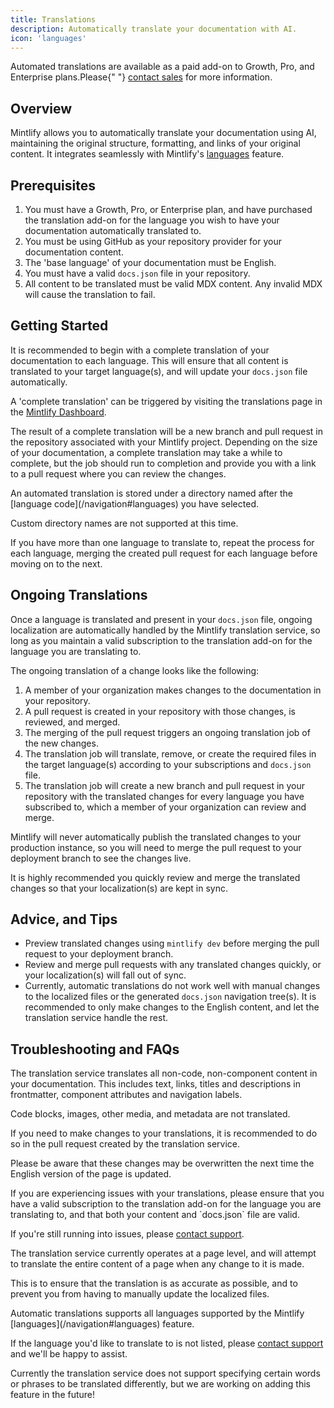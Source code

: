 ```yaml
---
title: Translations
description: Automatically translate your documentation with AI.
icon: 'languages'
---
```


<Info>
  Automated translations are available as a paid add-on to Growth, Pro, and Enterprise plans.Please{" "}
  <a href="mailto:sales@mintlify.com">contact sales</a> for more information.
</Info>

## Overview

Mintlify allows you to automatically translate your documentation using AI, maintaining the original structure, formatting, and links of your original content. It integrates seamlessly with Mintlify's [languages](/navigation#languages) feature.

## Prerequisites

1. You must have a Growth, Pro, or Enterprise plan, and have purchased the translation add-on for the language you wish to have your documentation automatically translated to.
2. You must be using GitHub as your repository provider for your documentation content.
3. The 'base language' of your documentation must be English.
4. You must have a valid `docs.json` file in your repository.
5. All content to be translated must be valid MDX content. Any invalid MDX will cause the translation to fail.

## Getting Started

It is recommended to begin with a complete translation of your documentation to each language. This will ensure that all content is translated to your target language(s), and will update your `docs.json` file automatically.

A 'complete translation' can be triggered by visiting the translations page in the [Mintlify Dashboard](https://dashboard.mintlify.com/settings/organization/translations).

The result of a complete translation will be a new branch and pull request in the repository associated with your Mintlify project. Depending on the size of your documentation, a complete translation may take a while to complete, but the job should run to completion and provide you with a link to a pull request where you can review the changes.

<Info>
  An automated translation is stored under a directory named after the [language code](/navigation#languages) you have selected.
  
  Custom directory names are not supported at this time.
</Info>

If you have more than one language to translate to, repeat the process for each language, merging the created pull request for each language before moving on to the next.

## Ongoing Translations

Once a language is translated and present in your `docs.json` file, ongoing localization are automatically handled by the Mintlify translation service, so long as you maintain a valid subscription to the translation add-on for the language you are translating to.

The ongoing translation of a change looks like the following:

1. A member of your organization makes changes to the documentation in your repository.
2. A pull request is created in your repository with those changes, is reviewed, and merged.
3. The merging of the pull request triggers an ongoing translation job of the new changes.
4. The translation job will translate, remove, or create the required files in the target language(s) according to your subscriptions and `docs.json` file.
5. The translation job will create a new branch and pull request in your repository with the translated changes for every language you have subscribed to, which a member of your organization can review and merge.

Mintlify will never automatically publish the translated changes to your production instance, so you will need to merge the pull request to your deployment branch to see the changes live.

It is highly recommended you quickly review and merge the translated changes so that your localization(s) are kept in sync.

## Advice, and Tips

 - Preview translated changes using `mintlify dev` before merging the pull request to your deployment branch.
 - Review and merge pull requests with any translated changes quickly, or your localization(s) will fall out of sync.
 - Currently, automatic translations do not work well with manual changes to the localized files or the generated `docs.json` navigation tree(s). It is recommended to only make changes to the English content, and let the translation service handle the rest.

## Troubleshooting and FAQs

<Accordion title="What content is translated?">
  The translation service translates all non-code, non-component content in your documentation. This includes text, links, titles and descriptions in frontmatter, component attributes and navigation labels.

  Code blocks, images, other media, and metadata are not translated.
</Accordion>

<Accordion title="How do I update my translations manually?">
  If you need to make changes to your translations, it is recommended to do so in the pull request created by the translation service.
  
  Please be aware that these changes may be overwritten the next time the English version of the page is updated.
</Accordion>

<Accordion title="Why is my translation not working?">
  If you are experiencing issues with your translations, please ensure that you have a valid subscription to the translation add-on for the language you are translating to, and that both your content and `docs.json` file are valid.

  If you're still running into issues, please [contact support](mailto:support@mintlify.com).
</Accordion>

<Accordion title="Why are changes sometimes suggested in sections of files that haven't been changed?">
  The translation service currently operates at a page level, and will attempt to translate the entire content of a page when any change to it is made.

  This is to ensure that the translation is as accurate as possible, and to prevent you from having to manually update the localized files.
</Accordion>

<Accordion title="The language I'd like to translate to is not listed.">
  Automatic translations supports all languages supported by the Mintlify [languages](/navigation#languages) feature.

  If the language you'd like to translate to is not listed, please [contact support](mailto:support@mintlify.com) and we'll be happy to assist.
</Accordion>

<Accordion title="I'd like to specify certain words or phrases to be not be translated, or translated differently.">
  Currently the translation service does not support specifying certain words or phrases to be translated differently, but we are working on adding this feature in the future!
</Accordion>

